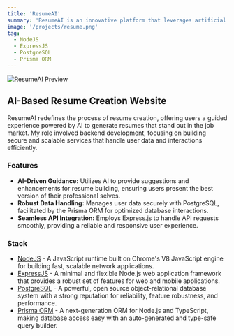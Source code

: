 ---
title: 'ResumeAI'
summary: 'ResumeAI is an innovative platform that leverages artificial intelligence to assist users in creating polished and professional resumes. As a backend developer, I contributed to the robust backend infrastructure using Node.js, Express, PostgreSQL, and Prisma ORM, ensuring efficient data handling and seamless API integration.'
image: '/projects/resume.png'
tag:
  - NodeJS
  - ExpressJS
  - PostgreSQL
  - Prisma ORM
---

![ResumeAI Preview](/projects/resume.png)

## AI-Based Resume Creation Website

ResumeAI redefines the process of resume creation, offering users a guided experience powered by AI to generate resumes that stand out in the job market. My role involved backend development, focusing on building secure and scalable services that handle user data and interactions efficiently.

### Features

- **AI-Driven Guidance:** Utilizes AI to provide suggestions and enhancements for resume building, ensuring users present the best version of their professional selves.
- **Robust Data Handling:** Manages user data securely with PostgreSQL, facilitated by the Prisma ORM for optimized database interactions.
- **Seamless API Integration:** Employs Express.js to handle API requests smoothly, providing a reliable and responsive user experience.

### Stack

- [NodeJS](https://nodejs.org) - A JavaScript runtime built on Chrome's V8 JavaScript engine for building fast, scalable network applications.
- [ExpressJS](https://expressjs.com) - A minimal and flexible Node.js web application framework that provides a robust set of features for web and mobile applications.
- [PostgreSQL](https://postgresql.org) - A powerful, open source object-relational database system with a strong reputation for reliability, feature robustness, and performance.
- [Prisma ORM](https://www.prisma.io) - A next-generation ORM for Node.js and TypeScript, making database access easy with an auto-generated and type-safe query builder.

```

```
